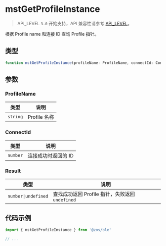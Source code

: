 # mstGetProfileInstance

> API_LEVEL `3.0` 开始支持，API 兼容性请参考 [API_LEVEL](../../../../guides/framework/device/compatibility.md)。

根据 Profile name 和连接 ID 查询 Profile 指针。

## 类型

```ts
function mstGetProfileInstance(profileName: ProfileName, connectId: ConnectId): Result
```

## 参数

### ProfileName

| 类型                | 说明         |
| ------------------- | ------------ |
| <code>string</code> | Profile 名称 |

### ConnectId

| 类型                | 说明                |
| ------------------- | ------------------- |
| <code>number</code> | 连接成功时返回的 ID |

### Result

| 类型                               | 说明                                            |
| ---------------------------------- | ----------------------------------------------- |
| <code>number&#124;undefined</code> | 查找成功返回 Profile 指针，失败返回 `undefined` |

## 代码示例

```js
import { mstGetProfileInstance } from '@zos/ble'

// ...
```
